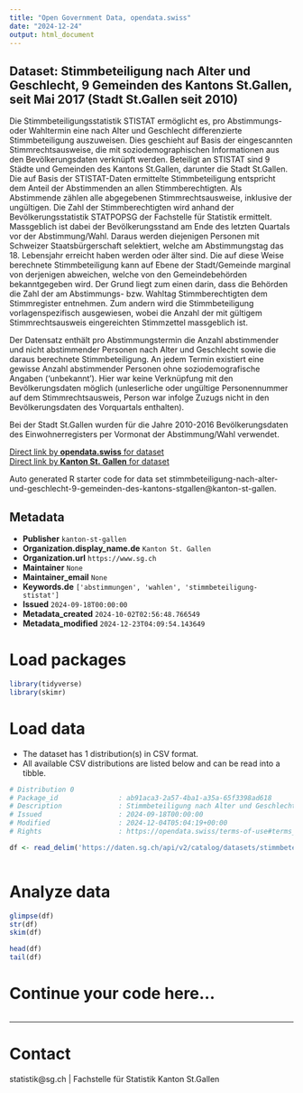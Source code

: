 ```yaml
---
title: "Open Government Data, opendata.swiss"
date: "2024-12-24"
output: html_document
---
```


## Dataset: Stimmbeteiligung nach Alter und Geschlecht, 9 Gemeinden des Kantons St.Gallen, seit Mai 2017 (Stadt St.Gallen seit 2010)

Die Stimmbeteiligungsstatistik STISTAT ermöglicht es, pro Abstimmungs- oder Wahltermin eine nach Alter und Geschlecht differenzierte Stimmbeteiligung auszuweisen. Dies geschieht auf Basis der eingescannten Stimmrechtsausweise, die mit soziodemographischen Informationen aus den Bevölkerungsdaten verknüpft werden. Beteiligt an STISTAT sind 9 Städte und Gemeinden des Kantons St.Gallen, darunter die Stadt St.Gallen. Die auf Basis der STISTAT-Daten ermittelte Stimmbeteiligung entspricht dem Anteil der Abstimmenden an allen Stimmberechtigten. Als Abstimmende zählen alle abgegebenen Stimmrechtsausweise, inklusive der ungültigen. Die Zahl der Stimmberechtigten wird anhand der Bevölkerungsstatistik STATPOPSG der Fachstelle für Statistik ermittelt. Massgeblich ist dabei der Bevölkerungsstand am Ende des letzten Quartals vor der Abstimmung/Wahl. Daraus werden diejenigen Personen mit Schweizer Staatsbürgerschaft selektiert, welche am Abstimmungstag das 18. Lebensjahr erreicht haben werden oder älter sind. Die auf diese Weise berechnete Stimmbeteiligung kann auf Ebene der Stadt/Gemeinde marginal von derjenigen abweichen, welche von den Gemeindebehörden bekanntgegeben wird. Der Grund liegt zum einen darin, dass die Behörden die Zahl der am Abstimmungs- bzw. Wahltag Stimmberechtigten dem Stimmregister entnehmen. Zum andern wird die Stimmbeteiligung vorlagenspezifisch ausgewiesen, wobei die Anzahl der mit gültigem Stimmrechtsausweis eingereichten Stimmzettel massgeblich ist. 


Der Datensatz enthält pro Abstimmungstermin die Anzahl abstimmender und nicht abstimmender Personen nach Alter und Geschlecht sowie die daraus berechnete Stimmbeteiligung. An jedem Termin existiert eine gewisse Anzahl abstimmender Personen ohne soziodemografische Angaben ('unbekannt'). Hier war keine Verknüpfung mit den Bevölkerungsdaten möglich (unleserliche oder ungültige Personennummer auf dem Stimmrechtsausweis, Person war infolge Zuzugs nicht in den Bevölkerungsdaten des Vorquartals enthalten). 


Bei der Stadt St.Gallen wurden für die Jahre 2010-2016 Bevölkerungsdaten des Einwohnerregisters per Vormonat der Abstimmung/Wahl verwendet.

[Direct link by **opendata.swiss** for dataset](https://opendata.swiss/de/dataset/stimmbeteiligung-nach-alter-und-geschlecht-9-gemeinden-des-kantons-st-gallen-seit-mai-2017-2010)<br>
[Direct link by **Kanton St. Gallen** for dataset](https://daten.sg.ch/explore/dataset/stimmbeteiligung-nach-alter-und-geschlecht-9-gemeinden-des-kantons-stgallen/)

Auto generated R starter code for data set stimmbeteiligung-nach-alter-und-geschlecht-9-gemeinden-des-kantons-stgallen@kanton-st-gallen.

## Metadata

- **Publisher** `kanton-st-gallen`
- **Organization.display_name.de** `Kanton St. Gallen`
- **Organization.url** `https://www.sg.ch`
- **Maintainer** `None`
- **Maintainer_email** `None`
- **Keywords.de** `['abstimmungen', 'wahlen', 'stimmbeteiligung-stistat']`
- **Issued** `2024-09-18T00:00:00`
- **Metadata_created** `2024-10-02T02:56:48.766549`
- **Metadata_modified** `2024-12-23T04:09:54.143649`


# Load packages

```r

library(tidyverse)
library(skimr)

```

# Load data

-   The dataset has 1 distribution(s) in CSV format.
-   All available CSV distributions are listed below and can be read into a tibble.

```r

# Distribution 0
# Package_id               : ab91aca3-2a57-4ba1-a35a-65f3398ad618
# Description              : Stimmbeteiligung nach Alter und Geschlecht, 9 Gemeinden des Kantons St.Gallen, seit Mai 2017 (Stadt St.Gallen seit 2010) (csv)
# Issued                   : 2024-09-18T00:00:00
# Modified                 : 2024-12-04T05:04:19+00:00
# Rights                   : https://opendata.swiss/terms-of-use#terms_by

df <- read_delim('https://daten.sg.ch/api/v2/catalog/datasets/stimmbeteiligung-nach-alter-und-geschlecht-9-gemeinden-des-kantons-stgallen/exports/csv?use_labels=true')



```

# Analyze data

```r

glimpse(df)
str(df)
skim(df)

head(df)
tail(df)

```

# Continue your code here...

```r

```

------------------------------------------------------------------------

# Contact

statistik@sg.ch | Fachstelle für Statistik Kanton St.Gallen
